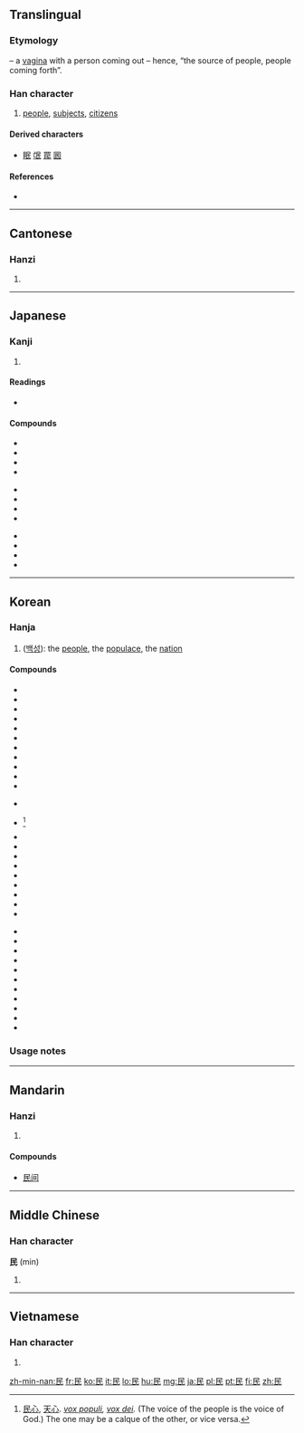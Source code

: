 {{also|艮|良}}
==Translingual==
{{stroke order}}

===Etymology===
{{liushu|p}} – a [[vagina]] with a person coming out – hence, “the source of people, people coming forth”.

===Han character===
{{Han char|rn=83|rad=氏|as=01|sn=5|four=7774<sub>7</sub>|canj=口女心 (RVP)}}

# [[people]], [[subjects]], [[citizens]]

====Derived characters====
* [[眠]] [[氓]] [[罠]] [[囻]]

====References====
* {{Han ref|kx=0598.010|dkj=17028|dj=0988.320|hdz=32131.010|uh=6C11|ud=27665|bh=A5C1|bd=42433}}

----

==Cantonese==

===Hanzi===
{{yue-hanzi|jyut=|y=man4}}

# {{defn|lang=yue|sort=氏01}}

----

==Japanese==

===Kanji===
{{ja-kanji|grade=4|rs=氏01}}

# {{defn|lang=ja|sort=氏01}}

====Readings====
* {{ja-readings|on=[[みん]] (min)|kun=[[たみ]] (tami)}}

====Compounds====
{{top3}}
* {{l|ja|sc=Jpan|民意|tr=みんい, min'i}}
* {{l|ja|sc=Jpan|民間|tr=みんかん, minkan}}
* {{l|ja|sc=Jpan|民業|tr=みんぎょう, mingyō}}
* {{l|ja|sc=Jpan|民権|tr=みんけん, minken}}
{{mid3}}
* {{l|ja|sc=Jpan|民主|tr=みんしゅ, minshu}}
* {{l|ja|sc=Jpan|民衆|tr=みんしゅう, minshū}}
* {{l|ja|sc=Jpan|民主主義|tr=みんしゅしゅぎ, minshushugi}}
* {{l|ja|sc=Jpan|民族|tr=みんぞく, minzoku}}
{{mid3}}
* {{l|ja|sc=Jpan|民族主義|tr=みんぞくしゅぎ, minzokushugi}}
* {{l|ja|sc=Jpan|国民|tr=こくみん, kokumin}}
* {{l|ja|sc=Jpan|市民|tr=しみん, shimin}}
* {{l|ja|sc=Jpan|市民活動|tr=しみんかつどう, shiminkatsudō}}
{{bottom}}

----

==Korean==

===Hanja===
{{ko-hanja|hangeul=민|rv=min|mr=min|y=min|eumhun=백성|ehrv=baekseong|ehmr=paeksŏng|ehy=paykseng}}

# ([[백성]]): the [[people]], the [[populace]], the [[nation]]

====Compounds====
{{top3}}
* {{l|ko|sc=Kore|民家|tr=[[민가]], min-ga}}
* {{l|ko|sc=Kore|民間|tr=[[민간]], mingan}}
* {{l|ko|sc=Kore|民權|tr=[[민권]], mingwon}}
* {{l|ko|sc=Kore|民道|tr=[[민도]], mindo}}
* {{l|ko|sc=Kore|民亂|tr=[[민란]], minran}}
* {{l|ko|sc=Kore|民泊|tr=[[민박]], minbag}}
* {{l|ko|sc=Kore|民法|tr=[[민법]], minbeob}}
* {{l|ko|sc=Kore|民兵|tr=[[민병]], minbyeong}}
* {{l|ko|sc=Kore|民事|tr=[[민사]], minsa}}
* {{l|ko|sc=Kore|民生|tr=[[민생]], minsaeng}}
* {{l|ko|sc=Kore|民選|tr=[[민선]], minseon}}
{{mid3}}
* {{l|ko|sc=Kore|民俗|tr=[[민속]], minsog}}
* {{l|ko|sc=Kore|民心|tr=[[민심]], minsim}} <ref>[[民心]], [[天心]]. ''[[vox populi]], [[vox dei]].'' (The voice of the people is the voice of God.) The one may be a calque of the other, or vice versa.</ref>
* {{l|ko|sc=Kore|民營|tr=[[민영]], minyeong}}
* {{l|ko|sc=Kore|民謠|tr=[[민요]], minyo}}
* {{l|ko|sc=Kore|民願|tr=[[민원]], minwon}}
* {{l|ko|sc=Kore|民意|tr=[[민의]], minui}}
* {{l|ko|sc=Kore|民政|tr=[[민정]], minjeong}}
* {{l|ko|sc=Kore|民族|tr=[[민족]], minjog}}
* {{l|ko|sc=Kore|民主|tr=[[민주]], minju}}
* {{l|ko|sc=Kore|民衆|tr=[[민중]], minjung}}
* {{l|ko|sc=Kore|民弊|tr=[[민폐]], minpye}}
{{mid3}}
* {{l|ko|sc=Kore|公民|tr=[[공민]], gongmin}}
* {{l|ko|sc=Kore|僑民|tr=[[교민]], gyomin}}
* {{l|ko|sc=Kore|國民|tr=[[국민]], gukmin}}
* {{l|ko|sc=Kore|農民|tr=[[농민]], nongmin}}
* {{l|ko|sc=Kore|常民|tr=[[상민]], sangmin}}
* {{l|ko|sc=Kore|庶民|tr=[[서민]], seomin}}
* {{l|ko|sc=Kore|選民|tr=[[선민]], seonmin}}
* {{l|ko|sc=Kore|市民|tr=[[시민]], simin}}
* {{l|ko|sc=Kore|人民|tr=[[인민]], inmin}}
* {{l|ko|sc=Kore|住民|tr=[[주민]], jumin}}
* {{l|ko|sc=Kore|平民|tr=[[평민]], pyeongmin}}
{{bottom}}

===Usage notes===
<references />

----

==Mandarin==

===Hanzi===
{{cmn-hanzi|pin=[[mín]] ([[min2]]), [[méng]] ([[meng2]])|wg=meng<sup>2</sup>, min<sup>2</sup>}}

# {{defn|lang=cmn|sort=氏01}}

====Compounds====
* [[民间]]

----

==Middle Chinese==

===Han character===
'''民''' (min)

# {{defn|lang=zhx-mid}}

----

==Vietnamese==

===Han character===
{{vi-hantu|[[dân]], [[rân]]|rs=氏01}}

# {{defn|lang=vi|sort=氏01}}

[[zh-min-nan:民]]
[[fr:民]]
[[ko:民]]
[[it:民]]
[[lo:民]]
[[hu:民]]
[[mg:民]]
[[ja:民]]
[[pl:民]]
[[pt:民]]
[[fi:民]]
[[zh:民]]